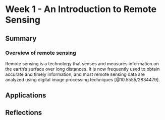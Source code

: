 # Week 1 - An Introduction to Remote Sensing

## Summary

### Overview of remote sensing

Remote sensing is a technology that senses and measures information on the earth's surface over long distances. It is now frequently used to obtain accurate and timely information, and most remote sensing data are analyzed using digital image processing techniques [@10.5555/2834479].

## Applications

## Reflections
